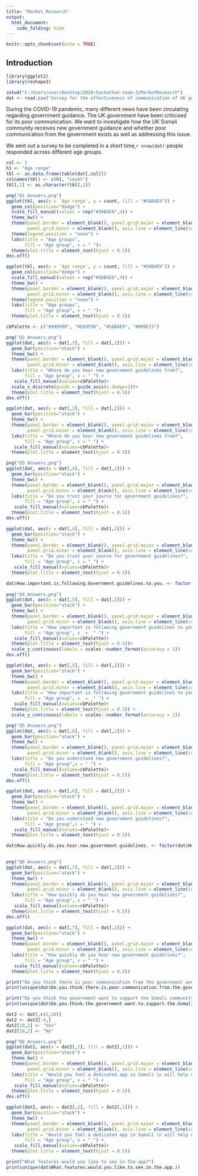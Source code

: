 ```yaml
---
title: "Market_Research"
output: 
  html_document:
    code_folding: hide
--- 
```


```r
knitr::opts_chunk$set(echo = TRUE)
```

## Introduction


```r
library(ggplot2)
library(reshape2)
```


```r
setwd("C:/Users/user/Desktop/2020-hackathon-team-3/MarketResearch")
dat <- read.csv("Survey for the effectiveness of communication of UK government guidance to the Somali community (Responses) - Form Responses 1.csv", header = T, stringsAsFactors = F)
```


During the COVID-19 pandemic, many different news have been circulating regarding government guidance. The UK government have been criticised for its poor communication. We want to investigate how the UK Somali community receives new government guidance and whether poor communication from the government exists as well as addressing this issue.

We sent out a survey to be completed in a short time,`r nrow(dat)` people responded across different age groups.


```r
col <- 2
h1 <- "Age range"
tbl <- as.data.frame(table(dat[,col]))
colnames(tbl) <- c(h1, "count")
tbl[,1] <- as.character(tbl[,1])

png("Q1 Answers.png")
ggplot(tbl, aes(x = `Age range`, y = count, fill = "#56B4E9")) +
  geom_col(position="dodge") +
  scale_fill_manual(values = rep("#56B4E9",4)) +
  theme_bw() + 
  theme(panel.border = element_blank(), panel.grid.major = element_blank(),
        panel.grid.minor = element_blank(), axis.line = element_line(colour = "black")) +
  theme(legend.position = "none") +
  labs(title = "Age groups",
       fill = "Age group", x = " ")+
  theme(plot.title = element_text(hjust = 0.5))
dev.off()

ggplot(tbl, aes(x = `Age range`, y = count, fill = "#56B4E9")) +
  geom_col(position="dodge") +
  scale_fill_manual(values = rep("#56B4E9",4)) +
  theme_bw() + 
  theme(panel.border = element_blank(), panel.grid.major = element_blank(),
        panel.grid.minor = element_blank(), axis.line = element_line(colour = "black")) +
  theme(legend.position = "none") +
  labs(title = "Age groups",
       fill = "Age group", x = " ")+
  theme(plot.title = element_text(hjust = 0.5))
```


```r
cbPalette <- c("#999999", "#E69F00", "#56B4E9", "#009E73")

png("Q2 Answers.png")
ggplot(dat, aes(x = dat[,3], fill = dat[,2])) +
  geom_bar(position="stack") +
  theme_bw() + 
  theme(panel.border = element_blank(), panel.grid.major = element_blank(),
        panel.grid.minor = element_blank(), axis.line = element_line(colour = "black")) +
  labs(title = "Where do you hear new government guidelines from?",
       fill = "Age group", x = " ") +
   scale_fill_manual(values=cbPalette)+
  scale_x_discrete(guide = guide_axis(n.dodge=2))+
  theme(plot.title = element_text(hjust = 0.5))
dev.off()

ggplot(dat, aes(x = dat[,3], fill = dat[,2])) +
  geom_bar(position="stack") +
  theme_bw() + 
  theme(panel.border = element_blank(), panel.grid.major = element_blank(),
        panel.grid.minor = element_blank(), axis.line = element_line(colour = "black")) +
  labs(title = "Where do you hear new government guidelines from?",
       fill = "Age group", x = " ") +
   scale_fill_manual(values=cbPalette)+
  theme(plot.title = element_text(hjust = 0.5))
```


```r

png("Q3 Answers.png")
ggplot(dat, aes(x = dat[,4], fill = dat[,2])) +
  geom_bar(position="stack") +
  theme_bw() + 
  theme(panel.border = element_blank(), panel.grid.major = element_blank(),
        panel.grid.minor = element_blank(), axis.line = element_line(colour = "black")) +
  labs(title = "Do you trust your source for government guidelines?",
       fill = "Age group", x = " ") +
   scale_fill_manual(values=cbPalette)+
  theme(plot.title = element_text(hjust = 0.5))
dev.off()

ggplot(dat, aes(x = dat[,4], fill = dat[,2])) +
  geom_bar(position="stack") +
  theme_bw() + 
  theme(panel.border = element_blank(), panel.grid.major = element_blank(),
        panel.grid.minor = element_blank(), axis.line = element_line(colour = "black")) +
  labs(title = "Do you trust your source for government guidelines?",
       fill = "Age group", x = " ") +
   scale_fill_manual(values=cbPalette)+
  theme(plot.title = element_text(hjust = 0.5))
```


```r

dat$How.important.is.following.Government.guidelines.to.you. <- factor(dat$How.important.is.following.Government.guidelines.to.you.,
                                                                       levels = c("Very important", "Important", "Moderately important", "Slightly important", "Not important"))
png("Q4 Answers.png")
ggplot(dat, aes(x = dat[,5], fill = dat[,2])) +
  geom_bar(position="stack") +
  theme_bw() + 
  theme(panel.border = element_blank(), panel.grid.major = element_blank(),
        panel.grid.minor = element_blank(), axis.line = element_line(colour = "black")) +
  labs(title = "How important is following government guidelines to you?",
       fill = "Age group", x  =  " ") +
   scale_fill_manual(values=cbPalette)+
  theme(plot.title = element_text(hjust = 0.5))+
  scale_y_continuous(labels = scales::number_format(accuracy = 1))
dev.off()

ggplot(dat, aes(x = dat[,5], fill = dat[,2])) +
  geom_bar(position="stack") +
  theme_bw() + 
  theme(panel.border = element_blank(), panel.grid.major = element_blank(),
        panel.grid.minor = element_blank(), axis.line = element_line(colour = "black")) +
  labs(title = "How important is following government guidelines to you?",
       fill = "Age group", x  =  " ") +
   scale_fill_manual(values=cbPalette)+
  theme(plot.title = element_text(hjust = 0.5)) +
  scale_y_continuous(labels = scales::number_format(accuracy = 1))
```


```r

png("Q5 Answers.png")
ggplot(dat, aes(x = dat[,6], fill = dat[,2])) +
  geom_bar(position="stack") +
  theme_bw() + 
  theme(panel.border = element_blank(), panel.grid.major = element_blank(),
        panel.grid.minor = element_blank(), axis.line = element_line(colour = "black")) +
  labs(title = "Do you understand new government guidelines?",
       fill = "Age group",x = " ") +
   scale_fill_manual(values=cbPalette)+
  theme(plot.title = element_text(hjust = 0.5))
dev.off()

ggplot(dat, aes(x = dat[,6], fill = dat[,2])) +
  geom_bar(position="stack") +
  theme_bw() + 
  theme(panel.border = element_blank(), panel.grid.major = element_blank(),
        panel.grid.minor = element_blank(), axis.line = element_line(colour = "black")) +
  labs(title = "Do you understand new government guidelines?",
       fill = "Age group",x = " ") +
   scale_fill_manual(values=cbPalette)+
  theme(plot.title = element_text(hjust = 0.5))
```



```r

dat$How.quickly.do.you.hear.new.government.guidelines. <- factor(dat$How.quickly.do.you.hear.new.government.guidelines.,
                                                                       levels = c("Within the same day","Next day", "2-6 days" ,"A week or more", "Other"))

png("Q6 Answers.png")
ggplot(dat, aes(x = dat[,7], fill = dat[,2])) +
  geom_bar(position="stack") +
  theme_bw() + 
  theme(panel.border = element_blank(), panel.grid.major = element_blank(),
        panel.grid.minor = element_blank(), axis.line = element_line(colour = "black")) +
  labs(title = "How quickly do you hear new government guidelines?",
       fill = "Age group", x = " ") +
   scale_fill_manual(values=cbPalette)+
  theme(plot.title = element_text(hjust = 0.5))
dev.off()

ggplot(dat, aes(x = dat[,7], fill = dat[,2])) +
  geom_bar(position="stack") +
  theme_bw() + 
  theme(panel.border = element_blank(), panel.grid.major = element_blank(),
        panel.grid.minor = element_blank(), axis.line = element_line(colour = "black")) +
  labs(title = "How quickly do you hear new government guidelines?",
       fill = "Age group", x = " ") +
   scale_fill_manual(values=cbPalette)+
  theme(plot.title = element_text(hjust = 0.5))
```


```r
print("Do you think there is poor communication from the government and why?")
print(unique(dat$Do.you.think.there.is.poor.communication.from.the.government.and.why.))
```
```r
print("Do you think the government want to support the Somali community? If not, why?")
print(unique(dat$Do.you.think.the.government.want.to.support.the.Somali.community..If.not..why.))
```


```r

dat2 <- dat[,c(2,10)]
dat2 <- dat2[-4,]
dat2[10,2] <- "Yes"
dat2[19,2] <- "No"

png("Q8 Answers.png")
ggplot(dat2, aes(x = dat2[,2], fill = dat2[,1])) +
  geom_bar(position="stack") +
  theme_bw() + 
  theme(panel.border = element_blank(), panel.grid.major = element_blank(),
        panel.grid.minor = element_blank(), axis.line = element_line(colour = "black")) +
  labs(title = "Would you feel a dedicated app in Somali \n will help understand new government guidelines?",
       fill = "Age group", x = " ") +
   scale_fill_manual(values=cbPalette)+
  theme(plot.title = element_text(hjust = 0.5))
dev.off()

ggplot(dat2, aes(x = dat2[,2], fill = dat2[,1])) +
  geom_bar(position="stack") +
  theme_bw() + 
  theme(panel.border = element_blank(), panel.grid.major = element_blank(),
        panel.grid.minor = element_blank(), axis.line = element_line(colour = "black")) +
  labs(title = "Would you feel a dedicated app in Somali \n will help understand new government guidelines?",
       fill = "Age group", x = " ") +
   scale_fill_manual(values=cbPalette)+
  theme(plot.title = element_text(hjust = 0.5))
```

```r
print("What features would you like to see in the app?")
print(unique(dat$What.features.would.you.like.to.see.in.the.app.))
```
